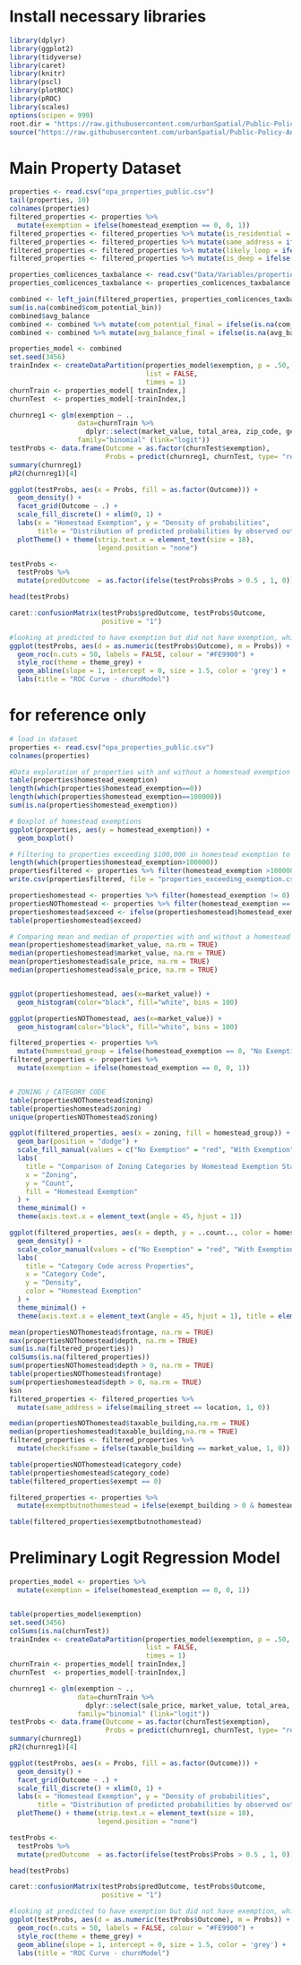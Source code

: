 # Install necessary libraries
```r
library(dplyr)
library(ggplot2)
library(tidyverse)
library(caret)
library(knitr) 
library(pscl)
library(plotROC)
library(pROC)
library(scales)
options(scipen = 999)
root.dir = "https://raw.githubusercontent.com/urbanSpatial/Public-Policy-Analytics-Landing/master/DATA/"
source("https://raw.githubusercontent.com/urbanSpatial/Public-Policy-Analytics-Landing/master/functions.r")
```

# Main Property Dataset
```r
properties <- read.csv("opa_properties_public.csv")
tail(properties, 10)
colnames(properties)
filtered_properties <- properties %>%
  mutate(exemption = ifelse(homestead_exemption == 0, 0, 1))
filtered_properties <- filtered_properties %>% mutate(is_residential = ifelse(zoning %in% c("RSA1", "RSA2", "RSA3", "RSA4", "RSA5", "RM1", "RM1|RSA5", "RM2", "RM3", "RM4","CMX1", "CMX2", "CMX2.5","CMX3", "CMX4", "CMX5","IRMX"), 1, 0))
filtered_properties <- filtered_properties %>% mutate(same_address = ifelse(mailing_street == location, 1, 0))
filtered_properties <- filtered_properties %>% mutate(likely_loop = ifelse(exempt_building > 0 & exemption == 0, 1, 0))
filtered_properties <- filtered_properties %>% mutate(is_deep = ifelse(depth >300, 1, 0)) 

properties_comlicences_taxbalance <- read.csv("Data/Variables/properties_comlicenses_taxbalance.csv")
properties_comlicences_taxbalance <- properties_comlicences_taxbalance %>% mutate(com_potential_bin = ifelse(com_potential == TRUE, 1, 0)) %>% select(-com_potential)

combined <- left_join(filtered_properties, properties_comlicences_taxbalance, by = "objectid")
sum(is.na(combined$com_potential_bin))
combined$avg_balance
combined <- combined %>% mutate(com_potential_final = ifelse(is.na(com_potential_bin), 0, com_potential_bin))
combined <- combined %>% mutate(avg_balance_final = ifelse(is.na(avg_balance), 0, avg_balance))

properties_model <- combined
set.seed(3456)
trainIndex <- createDataPartition(properties_model$exemption, p = .50,
                                  list = FALSE,
                                  times = 1)
churnTrain <- properties_model[ trainIndex,]
churnTest  <- properties_model[-trainIndex,]

churnreg1 <- glm(exemption ~ .,
                 data=churnTrain %>% 
                   dplyr::select(market_value, total_area, zip_code, geographic_ward, is_residential, same_address, likely_loop, is_deep, avg_balance_final, com_potential_final, exemption),
                 family="binomial" (link="logit"))
testProbs <- data.frame(Outcome = as.factor(churnTest$exemption),
                        Probs = predict(churnreg1, churnTest, type= "response"))
summary(churnreg1)
pR2(churnreg1)[4]

ggplot(testProbs, aes(x = Probs, fill = as.factor(Outcome))) + 
  geom_density() +
  facet_grid(Outcome ~ .) +
  scale_fill_discrete() + xlim(0, 1) +
  labs(x = "Homestead Exemption", y = "Density of probabilities",
       title = "Distribution of predicted probabilities by observed outcome") +
  plotTheme() + theme(strip.text.x = element_text(size = 18),
                      legend.position = "none")

testProbs <- 
  testProbs %>%
  mutate(predOutcome  = as.factor(ifelse(testProbs$Probs > 0.5 , 1, 0)))

head(testProbs)

caret::confusionMatrix(testProbs$predOutcome, testProbs$Outcome, 
                       positive = "1")

#looking at predicted to have exemption but did not have exemption, which is false negative
ggplot(testProbs, aes(d = as.numeric(testProbs$Outcome), m = Probs)) +
  geom_roc(n.cuts = 50, labels = FALSE, colour = "#FE9900") +
  style_roc(theme = theme_grey) +
  geom_abline(slope = 1, intercept = 0, size = 1.5, color = 'grey') +
  labs(title = "ROC Curve - churnModel")
```


















# for reference only
```r
# load in dataset
properties <- read.csv("opa_properties_public.csv")
colnames(properties)

#Data exploration of properties with and without a homestead exemption 
table(properties$homestead_exemption)
length(which(properties$homestead_exemption==0))
length(which(properties$homestead_exemption==100000))
sum(is.na(properties$homestead_exemption))

# Boxplot of homestead exemptions
ggplot(properties, aes(y = homestead_exemption)) + 
  geom_boxplot()

# Filtering to properties exceeding $100,000 in homestead exemption to send to Maggy White
length(which(properties$homestead_exemption>100000))
propertiesfiltered <- properties %>% filter(homestead_exemption >100000)
write.csv(propertiesfiltered, file = "properties_exceeding_exemption.csv")

propertieshomestead <- properties %>% filter(homestead_exemption != 0)
propertiesNOThomestead <- properties %>% filter(homestead_exemption == 0)
propertieshomestead$exceed <- ifelse(propertieshomestead$homestead_exemption > 100000, "exceed", "within")
table(propertieshomestead$exceed)

# Comparing mean and median of properties with and without a homestead exemption
mean(propertieshomestead$market_value, na.rm = TRUE)
median(propertieshomestead$market_value, na.rm = TRUE)
mean(propertieshomestead$sale_price, na.rm = TRUE)
median(propertieshomestead$sale_price, na.rm = TRUE)


ggplot(propertieshomestead, aes(x=market_value)) + 
  geom_histogram(color="black", fill="white", bins = 100)

ggplot(propertiesNOThomestead, aes(x=market_value)) + 
  geom_histogram(color="black", fill="white", bins = 100)

filtered_properties <- properties %>%
  mutate(homestead_group = ifelse(homestead_exemption == 0, "No Exemption", "With Exemption"))
filtered_properties <- properties %>%
  mutate(exemption = ifelse(homestead_exemption == 0, 0, 1))


# ZONING / CATEGORY CODE
table(propertiesNOThomestead$zoning)
table(propertieshomestead$zoning)
unique(propertiesNOThomestead$zoning)

ggplot(filtered_properties, aes(x = zoning, fill = homestead_group)) +
  geom_bar(position = "dodge") +
  scale_fill_manual(values = c("No Exemption" = "red", "With Exemption" = "blue")) +
  labs(
    title = "Comparison of Zoning Categories by Homestead Exemption Status",
    x = "Zoning",
    y = "Count",
    fill = "Homestead Exemption"
  ) +
  theme_minimal() +
  theme(axis.text.x = element_text(angle = 45, hjust = 1))

ggplot(filtered_properties, aes(x = depth, y = ..count.., color = homestead_group)) +
  geom_density() +
  scale_color_manual(values = c("No Exemption" = "red", "With Exemption" = "blue")) +
  labs(
    title = "Category Code across Properties",
    x = "Category Code",
    y = "Density",
    color = "Homestead Exemption"
  ) +
  theme_minimal() +
  theme(axis.text.x = element_text(angle = 45, hjust = 1), title = element_text(face = "bold"))

mean(propertiesNOThomestead$frontage, na.rm = TRUE)
max(propertiesNOThomestead$depth, na.rm = TRUE)
sum(is.na(filtered_properties))
colSums(is.na(filtered_properties))
sum(propertiesNOThomestead$depth > 0, na.rm = TRUE)
table(propertiesNOThomestead$frontage)
sum(propertieshomestead$depth > 0, na.rm = TRUE)
ksn
filtered_properties <- filtered_properties %>%
  mutate(same_address = ifelse(mailing_street == location, 1, 0))

median(propertiesNOThomestead$taxable_building,na.rm = TRUE)
median(propertieshomestead$taxable_building,na.rm = TRUE)
filtered_properties <- filtered_properties %>%
  mutate(checkifsame = ifelse(taxable_building == market_value, 1, 0))

table(propertiesNOThomestead$category_code)
table(propertieshomestead$category_code)
table(filtered_properties$exempt == 0)

filtered_properties <- properties %>%
  mutate(exemptbutnothomestead = ifelse(exempt_building > 0 & homestead_exemption == 0, 1, 0))

table(filtered_properties$exemptbutnothomestead)

```

# Preliminary Logit Regression Model
```r
properties_model <- properties %>%
  mutate(exemption = ifelse(homestead_exemption == 0, 0, 1))


table(properties_model$exemption)
set.seed(3456)
colSums(is.na(churnTest))
trainIndex <- createDataPartition(properties_model$exemption, p = .50,
                                  list = FALSE,
                                  times = 1)
churnTrain <- properties_model[ trainIndex,]
churnTest  <- properties_model[-trainIndex,]

churnreg1 <- glm(exemption ~ .,
                 data=churnTrain %>% 
                   dplyr::select(sale_price, market_value, total_area, zip_code, geographic_ward, exemption),
                 family="binomial" (link="logit"))
testProbs <- data.frame(Outcome = as.factor(churnTest$exemption),
                        Probs = predict(churnreg1, churnTest, type= "response"))
summary(churnreg1)
pR2(churnreg1)[4]

ggplot(testProbs, aes(x = Probs, fill = as.factor(Outcome))) + 
  geom_density() +
  facet_grid(Outcome ~ .) +
  scale_fill_discrete() + xlim(0, 1) +
  labs(x = "Homestead Exemption", y = "Density of probabilities",
       title = "Distribution of predicted probabilities by observed outcome") +
  plotTheme() + theme(strip.text.x = element_text(size = 18),
                      legend.position = "none")

testProbs <- 
  testProbs %>%
  mutate(predOutcome  = as.factor(ifelse(testProbs$Probs > 0.5 , 1, 0)))

head(testProbs)

caret::confusionMatrix(testProbs$predOutcome, testProbs$Outcome, 
                       positive = "1")

#looking at predicted to have exemption but did not have exemption, which is false negative
ggplot(testProbs, aes(d = as.numeric(testProbs$Outcome), m = Probs)) +
  geom_roc(n.cuts = 50, labels = FALSE, colour = "#FE9900") +
  style_roc(theme = theme_grey) +
  geom_abline(slope = 1, intercept = 0, size = 1.5, color = 'grey') +
  labs(title = "ROC Curve - churnModel")

```
